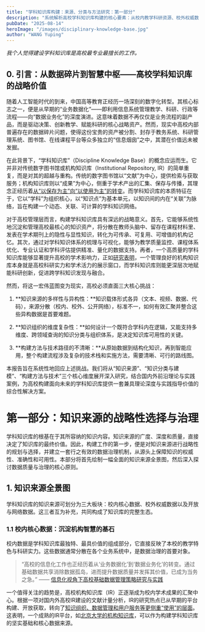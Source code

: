```yaml
---
title: "学科知识库构建：来源、分类与方法研究：第一部分"
description: "系统解析高校学科知识库构建的核心要素：从校内教学科研资源、校外权威数据库到开放网络数据的全景知识来源体系，深入探讨数据治理框架、元数据标准制定和质量保障机制，为高校数字化转型与智慧教育提供实操指南。"
pubDate: "2025-08-14"
heroImage: "/images/disciplinary-knowledge-base.jpg"
author: "WANG Yuping"
---
```


*我个人觉得建设学科知识库是高校最专业最擅长的工作。*

## 0. 引言：从数据碎片到智慧中枢——高校学科知识库的战略价值

随着人工智能时代的到来，中国高等教育正经历一场深刻的数字化转型。其核心标志之一，便是从早期的“业务数据化”——即利用信息系统管理教学、科研、行政等流程——向“数据业务化”的深度演进。这意味着数据不再仅仅是业务流程的副产品，而是驱动决策、创新教学、赋能科研的核心战略资产。然而，现实中高校内部普遍存在的数据碎片问题，使得这份宝贵的资产被分割、封存于教务系统、科研管理系统、图书馆、在线课程平台等众多独立的“信息烟囱”之中，其潜在价值远未被发掘。

在此背景下，“学科知识库”（Discipline Knowledge Base）的概念应运而生。它并非对传统数字图书馆或机构知识库（Institutional Repository, IR）的简单重复，而是对其的超越与重构。传统的数字图书馆以“文献”为中心，提供检索与获取服务；机构知识库则以“成果”为中心，侧重于学术产出的汇集、保存与传播，其理念正经历着[从“以保存为主”向“以使用为主”的转变](https://pdf.hanspub.org/ass2025143_122398111.pdf)。而学科知识库的本质特征在于，它以“学科”为组织核心，以“知识点”为基本单元，以知识间的内在“关联”为脉络，旨在构建一个动态、关联、可计算的学科知识网络。

对于高校管理层而言，构建学科知识库具有深远的战略意义。首先，它能够系统性地沉淀和管理高校最核心的知识资产，将分散在教师头脑中、留存在课程材料里、发表在学术期刊上的隐性与显性知识，转化为可传承、可复用、可增值的机构记忆。其次，通过对学科知识体系的梳理与可视化，能够为教学质量监控、课程体系优化、专业认证和学科评估提供精准、量化的数据支持。再者，一个高质量的学科知识库能够显著提升高校的学术影响力，正如[研究表明](https://pmc.ncbi.nlm.nih.gov/articles/PMC3016657/)，一个管理良好的机构知识库本身就是高校科研实力和学术活力的展示窗口，而学科知识库则能更深层次地赋能科研创新，促进跨学科知识发现与融合。

然而，将这一宏伟蓝图变为现实，高校必须直面三大核心挑战：

1.  **知识来源的多样性与异构性：**知识载体形式各异（文本、视频、数据、代码），来源分散（校内、校外、公开网络），标准不一，如何有效汇聚并整合这些异构数据是首要难题。

2.  **知识组织的维度复杂性：**如何设计一个既符合学科内在逻辑，又能支持多维度、跨领域查询的知识分类与组织体系，是决定知识库可用性的关键。

3.  **构建方法与技术路径的不清晰：**从原始数据到结构化知识，再到智能应用，整个构建流程涉及复杂的技术栈和实施方法，需要清晰、可行的路线图。

本报告旨在系统性地回应上述挑战。我们将从“知识来源”、“知识分类与建模”、“构建方法与技术”三个核心维度展开深入研究，结合国内外前沿理论与实践案例，为高校构建面向未来的学科知识库提供一套兼具理论深度与实践指导价值的综合性解决方案。

# 第一部分：知识来源的战略性选择与治理

学科知识库的根基在于其所容纳的知识内容。知识来源的广度、深度和质量，直接决定了知识库的最终价值。因此，构建工作的第一步，便是对知识来源进行战略性的规划与选择，并建立一套行之有效的数据治理机制，从源头上保障知识的权威性、准确性和可用性。本部分将首先绘制一幅全面的知识来源全景图，然后深入探讨数据质量与治理的核心原则。

## 1. 知识来源全景图

学科知识库的知识来源可划分为三大板块：校内核心数据、校外权威数据以及开放与网络数据。这三者互为补充，共同构成了知识库的完整生态。

### 1.1 校内核心数据：沉淀机构智慧的基石

校内数据是学科知识库最独特、最具价值的组成部分，它直接反映了本校的教学特色与科研实力。这些数据通常分散在各个业务系统中，是数据治理的首要对象。

> “高校的信息化工作也正经历着从‘业务数据化’到‘数据业务化’的转变。通过基础数据共享消除数据孤岛，进而提升数据质量并发挥其价值，已成为当务之急。” —— [信息化视角下高校基础数据管理策略研究与实践](https://www.secrss.com/articles/48180)

一个值得关注的趋势是，高校机构知识库（IR）正逐渐成为校内学术成果的汇聚中心。根据一项对国内外高校IR建设的文献计量分析，IR的研究热点已从早期的平台构建、开放获取，转向了[知识组织、数据管理和用户服务等更侧重“使用”的层面](https://pdf.hanspub.org/ass2025143_122398111.pdf)。这表明，一个成熟的IR平台，如[北京大学的机构知识库](https://www.lib.pku.edu.cn/2xxzzfw/25sjfw/index.htm)，可以作为构建学科知识库的坚实基础和核心数据来源。


<div class="chart-container">
<div id="ir-trends-chart" style="width: 100%; height: 100%;"></div>
</div>
<p class="figure-caption">图1：国内外高校机构知识库研究发文量趋势（示意图）</p>
<script src="https://cdn.jsdelivr.net/npm/echarts@5.5.0/dist/echarts.min.js"></script>
<script>{`
document.addEventListener('DOMContentLoaded', function() {	
            var chartDom = document.getElementById('ir-trends-chart');
            var myChart = echarts.init(chartDom);
            var option;
            // Data estimated from the description in the Hanspub paper
            option = {
                title: {
                    text: '国内外高校机构知识库(IR)研究发文量趋势',
                    subtext: '数据来源：汉斯出版社《国内外高校机构知识库建设的文献计量分析》',
                    left: 'center'
                },
                tooltip: {
                    trigger: 'axis'
                },
                legend: {
                    data: ['国内发文量', '国外发文量'],
                    top: 60
                },
                grid: {
                    left: '3%',
                    right: '4%',
                    bottom: '3%',
                    containLabel: true
                },
                xAxis: {
                    type: 'category',
                    boundaryGap: false,
                    data: ['2004', '2006', '2008', '2010', '2012', '2014', '2015', '2016', '2018', '2019', '2020', '2022', '2024']
                },
                yAxis: {
                    type: 'value',
                    name: '发文量（篇）'
                },
                series: [
                    {
                        name: '国内发文量',
                        type: 'line',
                        smooth: true,
                        data: [0, 2, 15, 35, 30, 55, 58, 45, 30, 28, 25, 22, 20]
                    },
                    {
                        name: '国外发文量',
                        type: 'line',
                        smooth: true,
                        data: [2, 5, 8, 15, 18, 20, 22, 25, 24, 32, 28, 26, 25]
                    }
                ]
            };
            myChart.setOption(option);
});
`}</script>


| 来源类别 | 具体示例 | 特点与价值 |
| --- | --- | --- |
| **课程与教学资源** | 教案、课件（PPT）、教学大纲、教学视频、MOOC课程、实验指导书、[新形态教材（如知识图谱、电子书）](http://www.cutech.edu.cn/images/20240531/becb424c9a9ce106a443057e.pdf)、虚拟仿真实验实训平台。 | 直接映射课程知识体系，结构化程度较高，是构建知识点微观体系的核心。 |
| **题库与课程评估** | 历年试题、在线作业、随堂测验、课程项目、学生作品、课程评估报告。 | 反映知识点的考核重点、难点和学生的掌握情况，可用于生成练习和评估学习效果。 |
| **学位论文与毕业设计** | 硕士论文、博士论文、本科毕业设计（论文）报告。 | 包含系统性的文献综述和前沿性的研究探索，是提炼学科深度知识和研究范式的重要来源。 |
| **科研成果与过程数据** | 期刊论文、会议论文、项目报告、发明专利、软件著作权、研究数据集、实验记录。数据来源可参考[NSF的HERD调查](https://ncses.nsf.gov/explore-data/microdata/higher-education-research-development)所定义的研发活动。 | 代表学校最新的科研产出和学术水平，具有极高的学术价值和时效性。过程数据对于科研复现和方法论研究至关重要。 |
| **图书馆馆藏资源** | 馆藏电子书、电子期刊、参考工具书（如专业百科全书）、特藏文献。 | 经过专业筛选，权威性高，覆盖面广，是构建学科宏观知识框架和补充背景知识的基础。 |
| **校史与学科发展档案** | 历年学科评估报告、专业培养方案、课程大纲变迁记录、名师讲义手稿。 | 具有独特的历史价值，能够追溯学科发展脉络、学术思想演进，形成学校的特色知识传承。 |

### 1.2 校外权威数据：拓展知识边界的桥梁

校外数据主要指商业学术数据库、行业标准库、权威出版物等。引入这些数据能够极大地拓展知识库的广度和深度，使其与全球学术前沿保持同步。

| 来源类别 | 具体示例 | 特点与价值 |
| --- | --- | --- |
| **综合性学术数据库** | 国内：CNKI、万方、维普；国际：Web of Science、Scopus、Google Scholar。 | 覆盖最全面的学术论文、期刊、会议等资源，是追踪学科研究热点和发展趋势的主要渠道。数据通常为半结构化，便于信息抽取。 |
| **学科专业数据库** | 工程领域：IEEE Xplore, ACM Digital Library；医学领域：PubMed, Embase；法律领域：Westlaw, LexisNexis；哲学领域：[PhilPapers](https://philpapers.org/)。 | 针对特定学科，内容更专注、更深入，包含大量专业文献和数据，是构建垂直领域深度知识图谱的关键。 |
| **标准与规范文献** | 国际标准（ISO）、国家标准（GB）、行业标准（如IEEE标准）、技术规范（如IETF RFCs）。 | 在工科、医科、信息技术等应用型学科中至关重要，是理论联系实践的桥梁，代表了行业内的最佳实践和共识。 |
| **权威教材与参考书** | 国家规划教材、教育部推荐教材、国际经典教材（如“计算机科学的圣经”系列）。 | 知识体系完整、内容经过反复验证，是提炼核心概念、定义和基础原理的最高质量来源。 |
| **政府与公共机构数据** | 教育部、科技部、国家统计局、国家自然科学基金委员会（NSFC）、美国国家教育统计中心（[NCES IPEDS](https://nces.ed.gov/ipeds)）等发布的统计数据、年度报告、资助项目信息。 | 数据权威、宏观，适合进行教育政策分析、科研态势分析和学科发展战略研究。 |

### 1.3 开放与网络数据：注入动态活力的催化剂

互联网蕴含着海量、动态、多样的知识资源。有选择地利用开放数据，能够为学科知识库注入新鲜血液，使其紧跟时代步伐。

| 来源类别 | 具体示例 | 特点与价值 |
| --- | --- | --- |
| **开放教育资源 (OER)** | 课程平台：MIT OpenCourseWare, Coursera, edX；教材平台：[OER Commons](https://www.oercommons.org/), OpenStax；视频资源：Khan Academy, YouTube Education。 | 根据[OER的定义](https://libguides.utdallas.edu/open-educational-resources-oer)，这些资源通常免费、开放许可，允许自由使用、改编和再分发，是补充和丰富课程资源的绝佳来源。 |
| **学科维基与百科** | 通用百科：Wikipedia, 百度百科；专业百科：Scholarpedia, Stanford Encyclopedia of Philosophy。 | 获取快速、覆盖面广，适合用于构建基础概念的初步关联和大众化解释。但其内容[通常不被视为学术引用源](https://academicguides.waldenu.edu/library/evaluating/resource-types/encyclopedias)，必须建立严格的质量审核与事实核查机制。 |
| **行业资讯与研究报告** | 咨询公司报告（Gartner, Forrester）、行业协会年报、技术博客、开源社区（GitHub）、预印本平台（arXiv.org）。 | 时效性极强，能反映最新的技术趋势、市场动态和行业应用，是补充前沿知识、构建产业应用案例的宝贵来源。 |
| **学术诚信与撤稿数据** | [Retraction Watch](https://ewa.org/data-research-tips/19-higher-education-databases-to-understand-college-issues) 数据库。 | 虽然不是知识本身的来源，但可作为一种反向校验工具，用于评估引入的学术文献的可靠性，是保障知识库质量的重要辅助手段。 |

## 2\. 数据质量与治理机制

面对如此庞杂的数据来源，如果缺乏有效的治理，知识库将沦为“数据沼泽”而非“智慧中枢”。因此，在数据采集之初就必须建立一套全面的数据治理框架，确保输入知识库的每一条数据都具备高质量和高可信度。这不仅是技术问题，更是关乎知识库成败的管理战略。

### 2.1 建立统一的数据与元数据标准

标准是实现数据互操作和有效管理的前提。高校需要制定一套覆盖全校的知识资源描述规范。

*   **元数据标准采纳与扩展：** 应基于国际通用标准，如用于文献描述的都柏林核心（Dublin Core, DC），以及专为教育资源设计的[学习对象元数据（IEEE LOM）](https://www.dlib.org/dlib/january10/kout/01kout.html)。LOM标准定义了通用、生命周期、技术、教育、版权等九大类元数据，能对教育资源进行深度刻画。然而，通用标准往往无法满足特定学科的精细化需求。因此，更佳的实践是创建“应用规范”（Application Profile），即从一个或多个现有标准中选取元素，并结合本校、本学科的特点进行定制和扩展，形成自己的元数据方案。

*   **数据格式标准化：** 为了保证数据的长期可用性和可迁移性，应优先采用开放、通用、非专有的文件格式。例如，文本数据使用UTF-8编码的纯文本或XML，表格数据使用CSV，而避免使用加密或高度压缩的专有格式。正如[数据管理最佳实践所建议的](https://libraries.uvm.edu/research-guides/data-management/bestpractices)，简单的、有公开文档标准的格式最能抵御技术变迁的风险。

### 2.2 构建全面的数据治理框架

数据治理是一个涉及组织、流程和技术的系统工程。一个有效的数据治理框架应明确数据管理的“权、责、利”。

*   **明确角色与职责：** 需要设立数据治理委员会或类似机构，统筹全校的数据战略。框架中应定义关键角色，如数据所有者（通常是业务部门负责人）、数据管理者（负责日常维护的技术人员）和数据使用者（教学科研人员、学生等），并清晰界定各自的职责和权限。

*   **制定数据政策与流程：** [数据治理框架的核心是政策和标准](https://www.acceldata.io/blog/how-to-ensure-data-integrity-strategies-tools-and-best-practices)。需要制定一系列管理办法，如《数据质量管理办法》、《数据安全与隐私保护办法》、《数据共享开放规定》等，将数据治理的要求固化为制度，并落实到数据采集、处理、存储、使用的每一个环节。

### 2.3 遵循可信数字仓库原则（TRUST Principles）

2020年在《科学数据》（Scientific Data）期刊上发表的[TRUST原则](https://www.nature.com/articles/s41597-020-0486-7)，为构建可信赖的数字仓库提供了国际公认的指导框架。学科知识库作为高校核心数字资产的管理者，理应遵循这些原则：

*   **T (Transparency) - 透明性：** 清晰地公开知识库的范围、服务对象、数据政策、保存期限等信息。

*   **R (Responsibility) - 责任：** 对所管理的数据负责，确保其完整性、真实性，并遵循社区的策展和元数据标准。

*   **U (User focus) - 用户中心：** 聚焦目标用户群体的需求，提供便捷的数据发现、访问和使用服务，并积极响应社区需求的变化。

*   **S (Sustainability) - 可持续性：** 拥有长期的管理和财务规划，确保技术基础设施的稳定和数据的持久可用。

*   **T (Technology) - 技术：** 采用可靠的技术基础设施和系统，保障数据的安全和完整。

遵循TRUST原则，意味着知识库的建设从一开始就将“可信”作为核心目标，这对于赢得教学科研人员的信任、鼓励他们贡献和使用知识库至关重要。

### 2.4 实施全生命周期数据管理

数据如同生命体，有其产生、发展、消亡的周期。引入[数据生命周期（Data Lifecycle）](https://data.wisc.edu/data-literacy/lifecycle/)的管理理念，可以确保数据在每个阶段都得到妥善处理。

1.  **规划（Plan）：** 在采集前明确数据需求、标准和预期用途。

2.  **采集（Collect）：** 采用规范方法获取数据，记录来源和出处。

3.  **处理与分析（Process & Analyze）：** 进行数据清洗、转换、整合和分析，并记录所有处理步骤以保证可追溯性（Provenance）。

4.  **保存（Preserve）：** 将数据和元数据存储在安全、可靠的环境中，并进行定期备份。

5.  **共享与复用（Share & Reuse）：** 制定清晰的共享策略和许可协议，促进知识的传播和再利用。

6.  **销毁（Destroy）：** 对超出保存期限或不再需要的数据，进行安全的销毁处理。

通过在数据生命周期的每个节点上实施最佳实践，高校可以建立一个从源头到应用的闭环管理体系，确保持续向学科知识库注入高质量、可信赖的知识血液。

#### 本部分关键要点

*   **来源多元化：** 学科知识库的构建需整合校内、校外、开放网络三大类数据源，形成互补的知识生态系统。校内数据是核心，校外数据拓宽视野，开放数据注入活力。

*   **治理前置化：** 数据治理不是事后补救，而是与数据采集同步进行的战略任务。必须在建设初期就建立统一的数据标准、明确的治理框架和清晰的管理流程。

*   **可信为本：** 遵循国际公认的TRUST原则，将透明、责任、用户中心、可持续和技术保障作为建设的根本准则，是赢得用户信任、确保知识库长期发展的基石。

*   **管理全周期：** 采用数据生命周期的管理视角，对数据从规划到销毁的每个环节进行精细化控制，是实现数据价值最大化和风险最小化的有效途径。

